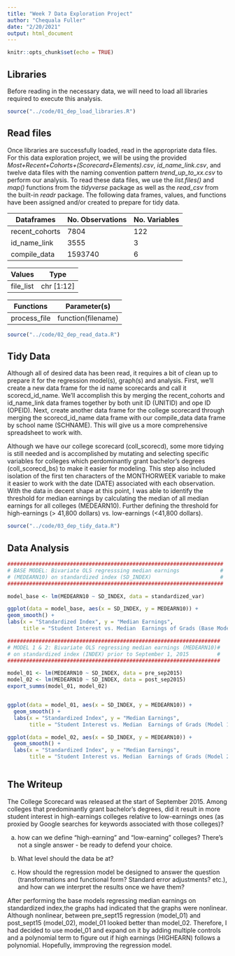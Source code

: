```yaml
---
title: "Week 7 Data Exploration Project"
author: "Chequala Fuller"
date: "2/20/2021"
output: html_document
---
```


```r
knitr::opts_chunk$set(echo = TRUE)
```

## Libraries

Before reading in the necessary data, we will need to load all libraries required to execute this analysis. 

```r
source("../code/01_dep_load_libraries.R")
```

## Read files

Once libraries are successfully loaded, read in the appropriate data files. For this data exploration project, we will be using the provided _Most+Recent+Cohorts+(Scorecard+Elements).csv_, _id_name_link.csv_, and twelve data files with the naming convention pattern _trend_up_to_xx.csv_ to perform our analysis.  To read these data files, we use the _list.files()_ and _map()_ functions from the _tidyverse_ package as well as the _read_csv_ from the built-in _readr_ package. The following data frames, values, and functions have been assigned and/or created to prepare for tidy data.


Dataframes         | No. Observations | No. Variables
------------------ | ---------------- | -------------
recent_cohorts     | 7804             | 122
id_name_link       | 3555             | 3
compile_data       | 1593740          | 6

Values             | Type
------------------ | ----------------
file_list          | chr [1:12]

Functions          | Parameter(s)
------------------ | ----------------
process_file       | function(filename)


```r
source("../code/02_dep_read_data.R")
```


## Tidy Data

Although all of desired data has been read, it requires a bit of clean up to prepare it for the regression model(s), graph(s) and analysis. First, we'll create a new data frame for the id name scorecards and call it scorecd_id_name. We'll accomplish this by merging the recent_cohorts and id_name_link data frames together by both unit ID (UNITID) and ope ID (OPEID). Next, create another data frame for the college scorecard through merging the scorecd_id_name data frame with our compile_data data frame by school name (SCHNAME). This will give us a more comprehensive spreadsheet to work with.

Although we have our college scorecard (coll_scorecd), some more tidying is still needed and is accomplished by mutating and selecting specific variables for colleges which perdominantly grant bachelor's degrees (coll_scorecd_bs) to make it easier for modeling. This step also included isolation of the first ten characters of the MONTHORWEEK variable to make it easier to work with the date (DATE) associated with each observation. With the data in decent shape at this point, I was able to identify the threshold for median earnings by calculating the median of all median earnings for all colleges (MEDEARN10). Further defining the threshold for high-earnings (> 41,800 dollars) vs. low-earnings (<41,800 dollars).


```r
source("../code/03_dep_tidy_data.R")
```



## Data Analysis


```r
#####################################################################
# BASE MODEL: Bivariate OLS regresssing median earnings             #
# (MEDEARN10) on standardized index (SD_INDEX)                      #                  
#####################################################################

model_base <- lm(MEDEARN10 ~ SD_INDEX, data = standardized_var)

ggplot(data = model_base, aes(x = SD_INDEX, y = MEDEARN10)) + 
geom_smooth() + 
labs(x = "Standardized Index", y = "Median Earnings",
     title = "Student Interest vs. Median  Earnings of Grads (Base Model)")
```


```r
####################################################################
# MODEL 1 & 2: Bivariate OLS regressing median earnings (MEDEARN10)#
# on standardized index (INDEX) prior to September 1, 2015         #
####################################################################

model_01 <- lm(MEDEARN10 ~ SD_INDEX, data = pre_sep2015)
model_02 <- lm(MEDEARN10 ~ SD_INDEX, data = post_sep2015) 
export_summs(model_01, model_02)


ggplot(data = model_01, aes(x = SD_INDEX, y = MEDEARN10)) +
  geom_smooth() + 
  labs(x = "Standardized Index", y = "Median Earnings",
       title = "Student Interest vs. Median  Earnings of Grads (Model 1: Before Sept 2015)")

ggplot(data = model_02, aes(x = SD_INDEX, y = MEDEARN10)) +
  geom_smooth() + 
  labs(x = "Standardized Index", y = "Median Earnings",
       title = "Student Interest vs. Median  Earnings of Grads (Model 2: After Sept 2015)")
```


```r

```

## The Writeup

The College Scorecard was released at the start of September 2015. Among colleges that predominantly grant bachelor’s degrees, did it result in more student interest in high-earnings colleges relative to low-earnings ones (as proxied by Google searches for keywords associated with those colleges)?

  a. how can we define “high-earning” and “low-earning” colleges? There’s         not a single answer - be ready to defend your choice.
  
  b. What level should the data be at?
  
  c. How should the regression model be designed to answer the question           (transformations and functional form? Standard error adjustments?          etc.), and how can we interpret the results once we have them?

After performing the base models regressing median earnings on standardized index,the graphs had indicated that the graphs were nonlinear. Although nonlinear, between pre_sept15 regression (model_01) and post_sept15 (model_02), model_01 looked better than model_02. Therefore, I had decided to use model_01 and expand on it by adding multiple controls and a polynomial term to figure out if high earnings (HIGHEARN) follows a polynomial. Hopefully, immproving the regression model.

